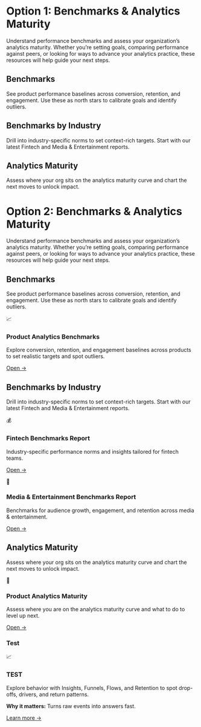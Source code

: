 
# Option 1: Benchmarks & Analytics Maturity
Understand performance benchmarks and assess your organization’s analytics maturity. Whether you’re setting goals, comparing performance against peers, or looking for ways to advance your analytics practice, these resources will help guide your next steps.

## Benchmarks
See product performance baselines across conversion, retention, and engagement. Use these as north stars to calibrate goals and identify outliers.

<Cards>
  <Cards.Card icon title="Product Analytics Benchmarks" href="https://mixpanel.com/benchmarks/" target="_blank" />
</Cards>

## Benchmarks by Industry
Drill into industry-specific norms to set context-rich targets. Start with our latest Fintech and Media & Entertainment reports.

<Cards>
  <Cards.Card icon title="Fintech" href="https://mixpanel.com/m/benchmarks-report-2025-fintech/" target="_blank" />
  <Cards.Card icon title="Media & Entertainment" href="https://mixpanel.com/m/benchmarks-report-2025-media-entertainment/" target="_blank" />
</Cards>

## Analytics Maturity
Assess where your org sits on the analytics maturity curve and chart the next moves to unlock impact.

<Cards>
  <Cards.Card icon title="Analytics Maturity" href="https://mixpanel.com/content/product-analytics-strategy/get-started/" target="_blank" />
</Cards>





# Option 2: Benchmarks & Analytics Maturity
Understand performance benchmarks and assess your organization’s analytics maturity. Whether you’re setting goals, comparing performance against peers, or looking for ways to advance your analytics practice, these resources will help guide your next steps.

## Benchmarks
See product performance baselines across conversion, retention, and engagement. Use these as north stars to calibrate goals and identify outliers.

<section style={{display:'grid',justifyContent:'start',gridTemplateColumns:'repeat(autofill,minmax(240px,300px))',gap:'16px',margin:'16px 0'}}>
 
<article style={{border:'1px solid #E5E7EB',borderRadius:'12px',padding:'16px',background:'#fff'}}>
    <div aria-hidden style={{fontSize:'24px'}}>📈</div>
    <h3 style={{margin:'8px 0 4px'}}><strong>Product Analytics Benchmarks</strong></h3>
    <p style={{margin:'0 0 8px'}}>Explore conversion, retention, and engagement baselines across products to set realistic targets and spot outliers.</p>
    <p style={{margin:0}}><a href="https://mixpanel.com/benchmarks/" target="_blank" style={{fontWeight:600}}>Open →</a></p>
  </article>

</section>

## Benchmarks by Industry
Drill into industry-specific norms to set context-rich targets. Start with our latest Fintech and Media & Entertainment reports.

<section style={{display:'grid',justifyContent:'start',gridTemplateColumns:'repeat(autofill,minmax(240px,300px))',gap:'16px',margin:'16px 0'}}>
 
<article style={{border:'1px solid #E5E7EB',borderRadius:'12px',padding:'16px',background:'#fff'}}>
    <div aria-hidden style={{fontSize:'24px'}}>💰</div>
    <h3 style={{margin:'8px 0 4px'}}><strong>Fintech Benchmarks Report</strong></h3>
    <p style={{margin:'0 0 8px'}}>Industry-specific performance norms and insights tailored for fintech teams.</p>
    <p style={{margin:0}}><a href="https://mixpanel.com/m/benchmarks-report-2025-fintech/" target="_blank" style={{fontWeight:600}}>Open →</a></p>
  </article>

  <article style={{border:'1px solid #E5E7EB',borderRadius:'12px',padding:'16px',background:'#fff'}}>
    <div aria-hidden style={{fontSize:'24px'}}>🎥</div>
    <h3 style={{margin:'8px 0 4px'}}><strong>Media & Entertainment Benchmarks Report</strong></h3>
    <p style={{margin:'0 0 8px'}}>Benchmarks for audience growth, engagement, and retention across media & entertainment. </p>
    <p style={{margin:0}}><a href="https://mixpanel.com/m/benchmarks-report-2025-media-entertainment/" style={{fontWeight:600}}>Open →</a></p>
  </article>

</section>

## Analytics Maturity
Assess where your org sits on the analytics maturity curve and chart the next moves to unlock impact.

<section style={{display:'grid',justifyContent:'start',gridTemplateColumns:'repeat(autofill,minmax(240px,300px))',gap:'16px',margin:'16px 0'}}>
 
<article style={{border:'1px solid #E5E7EB',borderRadius:'12px',padding:'16px',background:'#fff'}}>
    <div aria-hidden style={{fontSize:'24px'}}>🌱</div>
    <h3 style={{margin:'8px 0 4px'}}><strong>Product Analytics Maturity</strong></h3>
    <p style={{margin:'0 0 8px'}}>Assess where you are on the analytics maturity curve and what to do to level up next.</p>
    <p style={{margin:0}}><a href="https://mixpanel.com/content/product-analytics-strategy/get-started/" target="_blank" style={{fontWeight:600}}>Open →</a></p>
  </article>

</section>


### Test

<section style={{display:'grid',gridTemplateColumns:'repeat(auto-fit,minmax(240px,1fr))',gap:'16px',margin:'16px 0'}}>
  <article style={{border:'1px solid #E5E7EB',borderRadius:'12px',padding:'16px',background:'#fff'}}>
    <div aria-hidden style={{fontSize:'24px'}}>📈</div>
    <h3 style={{margin:'8px 0 4px'}}><strong>TEST</strong></h3>
    <p style={{margin:'0 0 8px'}}>Explore behavior with Insights, Funnels, Flows, and Retention to spot drop-offs, drivers, and return patterns.</p>
    <p style={{fontSize:'0.95em',margin:'0 0 8px'}}><strong>Why it matters:</strong> Turns raw events into answers fast.</p>
    <p style={{margin:0}}><a href="/docs/reports" style={{fontWeight:600}}>Learn more →</a></p>
  </article>

</section>


